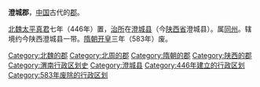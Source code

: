 '''澄城郡'''，[[中国|中国]]古代的[[郡|郡]]。

[[北魏|北魏]][[太平真君|太平真君]]七年（446年）置，[[治所|治所]]在[[澄城县|澄城县]]（今[[陕西省|陕西省]]澄城县）。属[[同州|同州]]。辖境约今陕西澄城县一带。[[隋朝|隋朝]][[开皇|开皇]]三年（583年）废。

{{陕西行政区划小作品}}
{{DEFAULTSORT:C}}
[[Category:北魏的郡|Category:北魏的郡]]
[[Category:北周的郡|Category:北周的郡]]
[[Category:隋朝的郡|Category:隋朝的郡]]
[[Category:陕西的郡|Category:陕西的郡]]
[[Category:渭南行政区划史|Category:渭南行政区划史]]
[[Category:澄城县|Category:澄城县]]
[[Category:446年建立的行政区划|Category:446年建立的行政区划]]
[[Category:583年废除的行政区划|Category:583年废除的行政区划]]